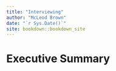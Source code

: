 ```yaml
--- 
title: "Interviewing"
author: "McLeod Brown"
date: "`r Sys.Date()`"
site: bookdown::bookdown_site
---
```


# Executive Summary


